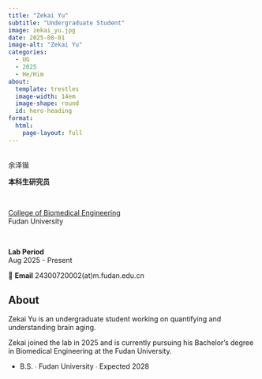 ```yaml
---
title: "Zekai Yu"
subtitle: "Undergraduate Student"
image: zekai_yu.jpg
date: 2025-08-01
image-alt: "Zekai Yu"
categories:
  - UG
  - 2025
  - He/Him
about:
  template: trestles
  image-width: 14em
  image-shape: round
  id: hero-heading
format:
  html:
    page-layout: full
---
```


::: {#hero-heading}

&nbsp;
<div class="h1">余泽锴</div>

**本科生研究员**  

&nbsp;

[College of Biomedical Engineering](https://bme-college.fudan.edu.cn/)  
Fudan University

&nbsp;

**Lab Period**  
Aug 2025 - Present

📧 **Email** 24300720002(at)m.fudan.edu.cn

:::

## About

::: {.grid}

::: {.g-col-6 #about-me-1}

Zekai Yu is an undergraduate student working on quantifying and understanding brain aging.

:::

::: {.g-col-6 #about-me-2}

Zekai joined the lab in 2025 and is currently pursuing his Bachelor's degree in Biomedical Engineering at the Fudan University.

<ul class="fa-ul">
   <li><span class="fa-li"><i class="fa-solid fa-graduation-cap"></i></span>B.S. ∙ Fudan University ∙ Expected 2028</li>
</ul>

:::
:::